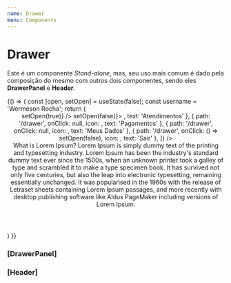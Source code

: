 ```yaml
---
name: Drawer
menu: Components
---
```



# Drawer
Este é um componente *Stand-alone*, mas, seu uso mais comum é dado pela composição do mesmo com outros dois componentes, sendo eles **DrawerPanel** e **Header**.

<Playground>
	{() => {
		const [open, setOpen] = useState(false);
		const username = 'Wermeson Rocha';
		return (
		<div style={{height: 500, ...containerWithoutHeight}}>
			<Header type='icon' title='Meus Dados' icon='menu' setIsOpen={() => setOpen(true)} />
			<Drawer isOpen={open} setIsOpen={() => setOpen(false)}>
				<DrawerPanel
					username={username}
					userdata='CPF: 000.111.222-33'
					options={[
						{
							path: '/drawer',
							onClick: null,
							icon: <Icon type='truck' size={16} strokeWidth={3} />,
							text: 'Atendimentos'
						},
						{
							path: '/drawer',
							onClick: null,
							icon: <Icon type='card' size={16} strokeWidth={3} />,
							text: 'Pagamentos'
						},
						{
							path: '/drawer',
							onClick: null,
							icon: <Icon type='user' size={16} strokeWidth={3} />,
							text: 'Meus Dados'
						},
						{
							path: '/drawer',
							onClick: () => setOpen(false),
							icon: <Icon type='logout' size={16} strokeWidth={3} />,
							text: 'Sair'
						},
					]}
				/>
			</Drawer>
			<div>
				What is Lorem Ipsum?
				Lorem Ipsum is simply dummy text of the printing and typesetting industry. Lorem Ipsum has been the industry's standard dummy text ever since the 1500s, when an unknown printer took a galley of type and scrambled it to make a type specimen book. It has survived not only five centuries, but also the leap into electronic typesetting, remaining essentially unchanged. It was popularised in the 1960s with the release of Letraset sheets containing Lorem Ipsum passages, and more recently with desktop publishing software like Aldus PageMaker including versions of Lorem Ipsum.
			</div>
		</div>
		)
	}}
</Playground>

### [DrawerPanel]

<Props of={DrawerPanel} />

### [Header]

<Props of={Header} />